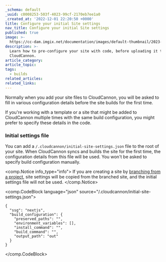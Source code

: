```yaml
---
_schema: default
_uuid: c0008253-503f-4023-99cf-2170eb7ee1a0
_created_at: '2022-12-01 22:20:50 +0000'
title: Configure your initial Site settings
nav_title: Configure your initial Site settings
published: true
image: >-
  https://cc-dam.imgix.net/documentation/images/default-thumbnail/2023-Q4/CloudCannon-Documentation-Thumbnail.png
description: >-
  Learn how to pre-configure your site with code, before uploading it to
  CloudCannon.
article_category:
article_topic:
tags:
  - builds
related_articles:
related_links:
---
```

Normally when you add your site files to CloudCannon, you will be asked to fill in various configuration details before the site builds for the first time.

If you're working with a template or a site that might be added to CloudCannon multiple times with the same build configuration, you might prefer to specify these details in the code.

### Initial settings file

You can add a `/.cloudcannon/initial-site-settings.json` file to the root of your site. When CloudCannon syncs and builds the site for the first time, the configuration details from this file will be used. You won't be asked to specify build configuration manually.

<comp.Notice info_type="info">
  If you are creating a site by [branching from a project](/documentation/articles/create-a-project/), site settings will be copied from the branched site, and the initial settings file will not be used.
</comp.Notice>

<comp.CodeBlock language="json" source="/.cloudcannon/initial-site-settings.json">
```
{
  "ssg": "nextjs",
  "build_configuration": {
    "preserved_paths": "",
    "environment_variables": [],
    "install_command": "",
    "build_command": "",
    "output_path": "out"
  }
}
```
</comp.CodeBlock>
